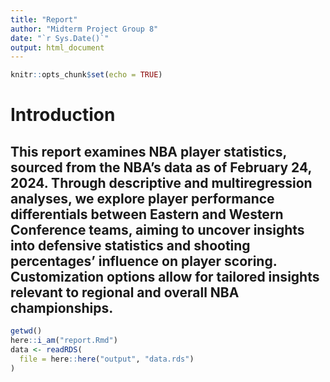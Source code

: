 ```yaml
---
title: "Report"
author: "Midterm Project Group 8"
date: "`r Sys.Date()`"
output: html_document
---
```


```r
knitr::opts_chunk$set(echo = TRUE)
```

# Introduction

## This report examines NBA player statistics, sourced from the NBA's data as of February 24, 2024. Through descriptive and multiregression analyses, we explore player performance differentials between Eastern and Western Conference teams, aiming to uncover insights into defensive statistics and shooting percentages' influence on player scoring. Customization options allow for tailored insights relevant to regional and overall NBA championships.

```r
getwd()
here::i_am("report.Rmd")
data <- readRDS(
  file = here::here("output", "data.rds")
)
```

